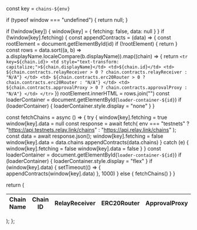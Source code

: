 
const key = `chains-${env}`

if (typeof window === "undefined") {
  return null;
}

if (!window[key]) {
  window[key] = {
    fetching: false,
    data: null
  }
}
if (!window[key].fetching) {
  const appendContracts = (data) => {
    const rootElement = document.getElementById(id)
    if (!rootElement) {
      return
    }
    const rows = data.sort((a, b) => a.displayName.localeCompare(b.displayName)).map((chain) => {
      return `<tr key=${chain.id}>
        <td style="text-transform: capitalize;">${chain.displayName}</td>
        <td>${chain.id}</td>
        <td>
          ${chain.contracts.relayReceiver > 0
            ? chain.contracts.relayReceiver
            : "N/A"}
        </td>
        <td>
          ${chain.contracts.erc20Router > 0
            ? chain.contracts.erc20Router
            : "N/A"}
        </td>
        <td>
          ${chain.contracts.approvalProxy > 0
            ? chain.contracts.approvalProxy
            : "N/A"}
        </td>
      </tr>`
    })
    rootElement.innerHTML = rows.join("")
    const loaderContainer = document.getElementById(`loader-container-${id}`)
    if (loaderContainer) {
      loaderContainer.style.display = "none"
    }
  }

  const fetchChains = async () => {
    try {
      window[key].fetching = true
      window[key].data = null
      const response = await fetch(
        env === "testnets"
        ? "https://api.testnets.relay.link/chains"
        : "https://api.relay.link/chains"
        );
        const data = await response.json();
        window[key].fetching = false
        window[key].data = data.chains
        appendContracts(data.chains)
    } catch (e) {
      window[key].fetching = false
      window[key].data = false
    }
  }
  const loaderContainer = document.getElementById(`loader-container-${id}`)
  if (loaderContainer) {
    loaderContainer.style.display = "flex"
  }
  if (window[key].data) {
    setTimeout(() => {
      appendContracts(window[key].data)
    }, 1000)
  } else {
    fetchChains()
  }
}

return (
<table style={{ width: "100%", borderSpacing: "48px" }} className="relay-table">
  <thead
    style={{
      borderBottom: "1px solid rgb(227 226 230)",
      paddingBottom: 5,
      width: "100%",
      fontSize: 16,
    }}
  >
    <tr style={{ textAlign: "left" }}>
      <th>Chain Name</th>
      <th>Chain ID</th>
      <th>RelayReceiver</th>
      <th>ERC20Router</th>
      <th>ApprovalProxy</th>
    </tr>
  </thead>
  <tbody id={id} style={{width: "100%"}}>
  </tbody>
  <div className={`loader-container-${id}`} style={{ display: "none", justifyContent: "center", alignItems: "center", height: "200px", width: "100%" }}>
    <div className="loader"></div>
  </div>
</table>
); };
